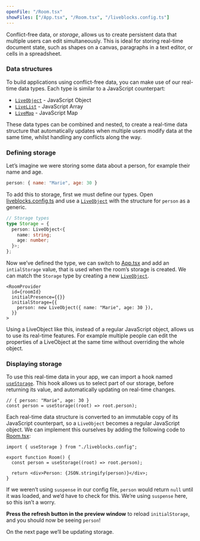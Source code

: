 ```yaml
---
openFile: "/Room.tsx"
showFiles: ["/App.tsx", "/Room.tsx", "/liveblocks.config.ts"]
---
```


Conflict-free data, or _storage_, allows us to create persistent data that
multiple users can edit simultaneously. This is ideal for storing real-time
document state, such as shapes on a canvas, paragraphs in a text editor, or
cells in a spreadsheet.

### Data structures

To build applications using conflict-free data, you can make use of our
real-time data types. Each type is similar to a JavaScript counterpart:

- [`LiveObject`][] - JavaScript Object
- [`LiveList`][] - JavaScript Array
- [`LiveMap`][] - JavaScript Map

These data types can be combined and nested, to create a real-time data
structure that automatically updates when multiple users modify data at the same
time, whilst handling any conflicts along the way.

### Defining storage

Let’s imagine we were storing some data about a person, for example their name
and age.

```js
person: { name: "Marie", age: 30 }
```

To add this to storage, first we must define our types. Open
[liveblocks.config.ts][] and use a [`LiveObject`][] with the structure for
`person` as a generic.

```ts
// Storage types
type Storage = {
  person: LiveObject<{
    name: string;
    age: number;
  }>;
};
```

Now we’ve defined the type, we can switch to [App.tsx][] and add an
`intialStorage` value, that is used when the room’s storage is created. We can
match the `Storage` type by creating a new [`LiveObject`][].

```tsx highlight="4-6"
<RoomProvider
  id={roomId}
  initialPresence={{}}
  initialStorage={{
    person: new LiveObject({ name: "Marie", age: 30 }),
  }}
>
```

Using a LiveObject like this, instead of a regular JavaScript object, allows us
to use its real-time features. For example multiple people can edit the
properties of a LiveObject at the same time without overriding the whole object.

### Displaying storage

To use this real-time data in your app, we can import a hook named
[`useStorage`][]. This hook allows us to select part of our storage, before
returning its value, and automatically updating on real-time changes.

```tsx
// { person: "Marie", age: 30 }
const person = useStorage((root) => root.person);
```

Each real-time data structure is converted to an immutable copy of its
JavaScript counterpart, so a `LiveObject` becomes a regular JavaScript object.
We can implement this ourselves by adding the following code to [Room.tsx][]:

```tsx
import { useStorage } from "./liveblocks.config";

export function Room() {
  const person = useStorage((root) => root.person);

  return <div>Person: {JSON.stringify(person)}</div>;
}
```

<Banner title="Without suspense">

If we weren’t using `suspense` in our config file, `person` would return `null`
until it was loaded, and we’d have to check for this. We’re using `suspense`
here, so this isn’t a worry.

</Banner>

**Press the refresh button in the preview window** to reload `initialStorage`,
and you should now be seeing `person`!

On the next page we’ll be updating storage.

[`LiveObject`]: /docs/api-reference/liveblocks-client#LiveObject
[`LiveList`]: /docs/api-reference/liveblocks-client#LiveList
[`LiveMap`]: /docs/api-reference/liveblocks-client#LiveMap
[`useStorage`]: /docs/api-reference/liveblocks-react#useStorage
[liveblocks.config.ts]: #/liveblocks.config.ts
[App.tsx]: #/App.tsx
[Room.tsx]: #/Room.tsx
